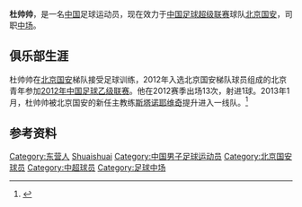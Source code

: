 {{noteta|G1=足球}}{{infobox Football biography
| name= 杜帅帅
| birth_date  = {{Birth date and age|1993|4|11}}
| cityofbirth = [[山东省|山东省]][[东营市|东营市]]
| countryofbirth = [[中国|中国]]
| height = {{height|m=1.84}}
| position = [[中场|中场]]
| currentclub = [[北京国安足球俱乐部|北京国安]]
| clubnumber = 31
| youthyears1= 
| youthclubs1= [[北京国安足球俱乐部|北京国安]]
| years1= 2012
| clubs1= 北京青年
| years2= 2013-
| clubs2= [[北京国安足球俱乐部|北京国安]]
| caps1= 13 | goals1 = 1
| caps2= 0  | goals2 = 0
| nationalyears1= 
| nationalteam1= 
| nationalcaps1=  | nationalgoals1 = 
| pcupdate = 2013年1月1日
| ntupdate = 
}}
'''杜帅帅'''{{BD|1993年|4月11日|||Du, Shuaishuai}}，是一名[[中国|中国]]足球运动员，现在效力于[[中国足球超级联赛|中国足球超级联赛]]球队[[北京国安足球俱乐部|北京国安]]，司职[[中场|中场]]。

==俱乐部生涯==
杜帅帅在[[北京国安足球俱乐部|北京国安]]梯队接受足球训练，2012年入选北京国安梯队球员组成的北京青年参加[[2012年中国足球乙级联赛|2012年中国足球乙级联赛]]。他在2012赛季出场13次，射进1球。2013年1月，杜帅帅被北京国安的新任主教练[[亚历山大·斯塔诺耶维奇|斯塔诺耶维奇]]提升进入一线队。<ref>{{Cite web |url=http://sports.sina.com.cn/j/2013-03-04/11296448048.shtml |title=北京国安确认2013赛季名单：新援在列上调数小将 |access-date=2013-03-28 |archive-date=2019-06-10 |archive-url=https://web.archive.org/web/20190610140707/http://sports.sina.com.cn/j/2013-03-04/11296448048.shtml |dead-url=no }}</ref>

==参考资料==
{{reflist}}

{{2012年中乙分类名单北京青年}}
{{2013年中超分类名单北京}}
{{2014年中超分类名单北京}}

{{DEFAULTSORT:Du, Shuaishuai}}
[[Category:东营人|Category:东营人]]
[[Category:杜姓|Shuaishuai]]
[[Category:中国男子足球运动员|Category:中国男子足球运动员]]
[[Category:北京国安球员|Category:北京国安球员]]
[[Category:中超球员|Category:中超球员]]
[[Category:足球中场|Category:足球中场]]
